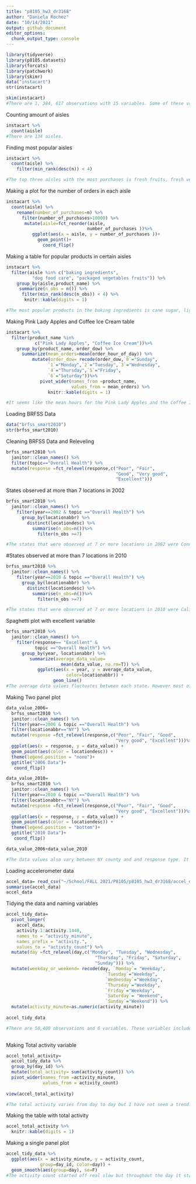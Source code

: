 ```yaml
---
title: "p8105_hw3_dr3168"
author: "Daniela Rochez"
date: "10/14/2021"
output: github_document
editor_options: 
  chunk_output_type: console
---
```

```r
library(tidyverse)
library(p8105.datasets)
library(forcats)
library(patchwork)
library(skimr)
data("instacart")
str(instacart)

skim(instacart)
#There are 1, 384, 617 observations with 15 variables. Some of these variables include order IDs, product IDs, and name of products.  
```

Counting amount of aisles
```r
instacart %>% 
  count(aisle)
#There are 134 aisles.
```

Finding most popular aisles
```r
instacart %>% 
  count(aisle) %>% 
    filter(min_rank(desc(n)) < 4)

#The top three aisles with the most purchases is fresh fruits, fresh vegetables, and packaged vegetables and fruits.
```

Making a plot for the number of orders in each aisle
```r
instacart %>% 
  count(aisle) %>% 
    rename(number_of_purchases=n) %>% 
      filter(number_of_purchases>10000) %>% 
       mutate(aisle=fct_reorder(aisle, 
                               number_of_purchases ))%>% 
          ggplot(aes(x = aisle, y = number_of_purchases ))+
            geom_point()+
              coord_flip()
```

Making a table for popular products in certain aisles
```r
instacart %>% 
  filter(aisle %in% c("baking ingredients", 
          "dog food care", "packaged vegetables fruits")) %>%
    group_by(aisle,product_name) %>% 
     summarize(n_obs = n()) %>% 
      filter(min_rank(desc(n_obs)) < 4) %>% 
       knitr::kable(digits = 1)

#The most popular products in the baking ingredients is cane sugar, light brown sugar, and baking soda. The most popular products in the dog food care aisle is organix Chicken & Brown Rice Recipe , small dog biscuits, and Snack Sticks Chicken & Rice Recipe Dog Treats. The most popular products in packaged vegetables fruits is organic baby spinach, organic blueberries, and organic raspberries.
```

Making Pink Lady Apples and Coffee Ice Cream table
```r
instacart %>% 
  filter(product_name %in% 
           c("Pink Lady Apples", "Coffee Ice Cream"))%>%
    group_by(product_name, order_dow) %>% 
      summarize(mean_orders=mean(order_hour_of_day)) %>%
          mutate(order_dow= recode(order_dow,`0`="Sunday",
                `1`="Monday",`2`="Tuesday",`3`="Wednesday",
                `4`="Thursday",`5`="Friday",
                `6`="Saturday"))%>% 
             pivot_wider(names_from =product_name,
                         values_from = mean_orders) %>%
                knitr::kable(digits = 1)

#It seems like the mean hours for the Pink Lady Apples and the Coffee Ice Cream ranges from 11 am 3 pm throughout the week.
```

Loading BRFSS Data
```r
data("brfss_smart2010")
str(brfss_smart2010)
```

Cleaning BRFSS Data and Releveling
```r
brfss_smart2010 %>% 
  janitor::clean_names() %>% 
  filter(topic=="Overall Health") %>% 
  mutate(response =fct_relevel(response,c("Poor", "Fair",
                                          "Good", "Very good",
                                          "Excellent")))
```

States observed at more than 7 locations in 2002
```r
brfss_smart2010 %>% 
  janitor::clean_names() %>% 
    filter(year==2002 & topic =="Overall Health") %>% 
      group_by(locationabbr) %>% 
        distinct(locationdesc) %>% 
          summarise(n_obs=n())%>% 
            filter(n_obs >=7)

#The states that were observed at 7 or more locations in 2002 were Connecticut, Florida, Massachusetts, North Carolina, New Jersey, and Pennsylvania.
```

#States observed at more than 7 locations in 2010
```r
brfss_smart2010 %>% 
  janitor::clean_names() %>% 
    filter(year==2010 & topic =="Overall Health") %>% 
      group_by(locationabbr) %>% 
        distinct(locationdesc) %>% 
          summarise(n_obs=n())%>% 
            filter(n_obs >=7)

#The states that were observed at 7 or more locations in 2010 were California, Colorado, Florida, Massachusetts,Maryland, North Carolina,New England, New Jersey,New York, Ohio, Pennsylvania South Carolina, Texas, and Washington.

```

Spaghetti plot with excellent variable
```r
brfss_smart2010 %>% 
  janitor::clean_names() %>% 
    filter(response== "Excellent" & 
           topic =="Overall Health") %>%
      group_by(year, locationabbr) %>% 
         summarize(average_data_value= 
                     mean(data_value, na.rm=T)) %>% 
            ggplot(aes(x = year, y = average_data_value,
                       color=locationabbr)) + 
                  geom_line()
#The average data values fluctuates between each state. However most of the values fall between 17.5 and 27.5.
```

Making Two panel plot
```r
data_value_2006= 
  brfss_smart2010 %>% 
  janitor::clean_names() %>% 
  filter(year==2006 & topic =="Overall Health") %>%
  filter(locationabbr=="NY") %>% 
  mutate(response =fct_relevel(response,c("Poor", "Fair", "Good", 
                                          "Very good", "Excellent")))%>%
  ggplot(aes(x = response, y = data_value)) + 
  geom_point(aes(color = locationdesc)) +
  theme(legend.position = "none")+
  ggtitle("2006 Data")+
   coord_flip()

data_value_2010= 
  brfss_smart2010 %>% 
  janitor::clean_names() %>% 
  filter(year==2010 & topic =="Overall Health") %>%
  filter(locationabbr=="NY") %>% 
  mutate(response =fct_relevel(response,c("Poor", "Fair", "Good", 
                                          "Very good", "Excellent")))%>%
  ggplot(aes(x = response, y = data_value)) + 
  geom_point(aes(color = locationdesc)) +
  theme(legend.position = "bottom")+
  ggtitle("2010 Data")+
   coord_flip()

data_value_2006+data_value_2010

#The data values also vary between NY county and and response type. It seems like for both years, data value starts to increase as response variables start to get better. The only exception is for the "excellent" response variable. The data values decreases slightly for that variable.

```

Loading accelerometer data
```r
accel_data= read_csv("~/School/FALL 2021/P8105/p8105_hw3_dr3168/accel_data.csv")
summarise(accel_data)
accel_data
```

Tidying the data and naming variables
```r
accel_tidy_data= 
  pivot_longer(
    accel_data, 
    activity.1:activity.1440,
    names_to = "activity_minute",
    names_prefix = "activity.",
    values_to = "activity_count") %>% 
  mutate(day =fct_relevel(day,c("Monday", "Tuesday", "Wednesday",
                                  "Thursday", "Friday", "Saturday",
                                  "Sunday"))) %>% 
  mutate(weekday_or_weekend= recode(day, `Monday`= "Weekday",
                                      `Tuesday`="Weekday",
                                      `Wednesday`="Weekday",
                                      `Thursday`="Weekday",
                                      `Friday`="Weekday",
                                      `Saturday`= "Weekend",
                                      `Sunday`="Weekend")) %>% 
  mutate(activity_minute=as.numeric(activity_minute))
  
accel_tidy_data

#There are 50,400 observations and 6 variables. These variables include the week, day of each week, each activity minute and the count per activity minute.
  
```

Making Total activity variable
```r
accel_total_activity=
  accel_tidy_data %>% 
  group_by(day_id) %>%
  mutate(total_activity= sum(activity_count)) %>% 
  pivot_wider(names_from =activity_minute,
              values_from = activity_count)
  
view(accel_total_activity)

#The total activity varies from day to day but I have not seen a trend. It is also very difficult to see if there is a trend with the table. A plot may be better.

```
Making the table with total activity
```r
accel_total_activity %>% 
  knitr::kable(digits = 1)
```

Making a single panel plot
```r
accel_tidy_data %>% 
  ggplot(aes(x = activity_minute, y = activity_count,
             group=day_id, color=day)) + 
  geom_smooth(aes(group=day), se=F)
#The activity count started off real slow but throughout the day it starts to increase. Then it significantly drops towards approaching the 1400th minute. This correlated with awake-status. The patient most likely wont be awake around midnight, therefore the activity count is low. However the person will be wide awake and moving throughout the day, hence is higher activity count.
```